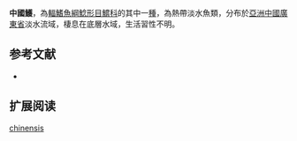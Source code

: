 {{Speciesbox
| name = 中國鱯
| image = 
| image_width = 250px
| image_caption = 
| status = NE
| status_system = IUCN3.1
| genus = Mystus
| species = chinensis
| authority = [[Steindachner|Steindachner]], 1883
| synonyms = *''Macrones chinensis'',Steindachner, 1883 
}}
'''中國鱯'''，為[[輻鰭魚綱|輻鰭魚綱]][[鯰形目|鯰形目]][[鱨科|鱨科]]的其中一[[種|種]]，為熱帶淡水魚類，分布於[[亞洲|亞洲]][[中國|中國]][[廣東省|廣東省]]淡水流域，棲息在底層水域，生活習性不明。

==参考文献==
*{{FishBase_species|genus=Mystus|species=chinensis|year=2015|month=4}}

== 扩展阅读 ==
{{refbegin}}
{{wikispecies-inline|Mystus chinensis|中國鱯}}
{{refend}}
{{Taxonbar|from=Q5600155}}

[[Category:鱯屬|chinensis]]